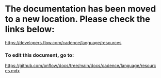 # The documentation has been moved to a new location. Please check the links below:

https://developers.flow.com/cadence/language/resources

### To edit this document, go to:

https://github.com/onflow/docs/tree/main/docs/cadence/language/resources.mdx
